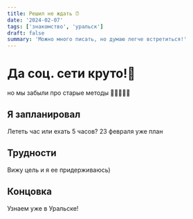 ```yaml
---
title: Решил не ждать ⏰
date: '2024-02-07'
tags: ['знакомство', 'уральск']
draft: false
summary: 'Можно много писать, но думаю легче встретиться!'
---
```


# Да соц. сети круто!📱

но мы забыли про старые методы 🤵🏻‍♂️🕴🏼

## Я запланировал

Лететь час или ехать 5 часов? 23 февраля уже план

## Трудности

Вижу цель и я ее придерживаюсь)

## Концовка

Узнаем уже в Уральске!
